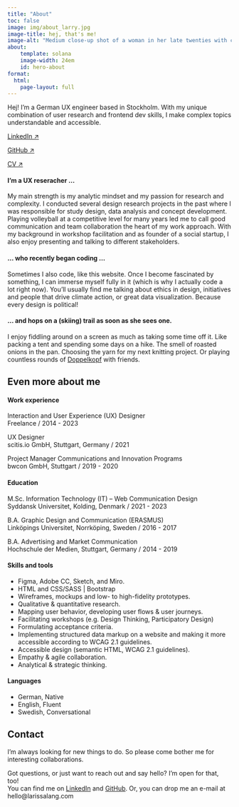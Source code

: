 ```yaml
---
title: "About"
toc: false
image: img/about_larry.jpg
image-title: hej, that's me!
image-alt: "Medium close-up shot of a woman in her late twenties with curly hair and a headband, looking into the lens and smiling"
about:
    template: solana
    image-width: 24em
    id: hero-about
format:
  html: 
    page-layout: full
---
```

::: {#hero-about .text-large}
<iconify-icon icon="solar:chat-dots-bold" id="about-dots" width="1em"></iconify-icon> Hej! I’m a German UX engineer based in Stockholm. With my unique combination of user research and frontend dev skills, I make complex topics understandable and accessible.

::: {.button-about}
[LinkedIn &#x2197;](https://www.linkedin.com/in/larissalang/){.btn .btn-outline-primary .btn-lg .btn role="button"}

[GitHub &#x2197;](https://github.com/lalarus){.btn .btn-outline-primary .btn-lg .btn role="button"}

<!-- target="_blank" opens internal link in a new window -->
[CV &#x2197;](documents/CV-larissalang-web.pdf){.btn .btn-outline-primary .btn-lg .btn role="button" target="_blank"}
:::
:::


:::: {.grid #text-about-1}
::: {.g-col-12 .g-col-md-7}
#### [I'm a UX reseracher ...]{.highlight2 .italics} 
My main strength is my [analytic]{.highlight3} mindset and my passion for research and complexity. I conducted several design research projects in the past where I was responsible for study design, data analysis and concept development. Playing volleyball at a competitive level for many years led me to call good communication and [team collaboration]{.highlight3} the heart of my work approach. With my background in [workshop facilitation]{.highlight3} and as [founder of a social startup]{.highlight3}, I also enjoy presenting and talking to different stakeholders.
:::

::: { .g-col-12 .g-col-md-7 .g-start-md-6 style="grid-row: 2"}
#### [... who recently began coding ...]{.highlight2 .italics}
Sometimes I also [code]{.highlight3}, like this website. Once I become fascinated by something, I can immerse myself fully in it (which is why I actually code a lot right now). You’ll usually find me talking about ethics in design, initiatives and people that drive climate action, or great data visualization. Because every design is political!
:::

::: {.g-col-12 .g-col-md-7 .g-start-md-2 style="grid-row: 3"}
#### [... and hops on a (skiing) trail as soon as she sees one.]{.highlight2 .italics}
I enjoy fiddling around on a screen as much as taking some time off it. Like [packing a tent]{.highlight3} and spending some days on a hike. The smell of [roasted onions]{.highlight3} in the pan. Choosing the yarn for my next [knitting]{.highlight3} project. Or playing countless rounds of [Doppelkopf](https://en.wikipedia.org/wiki/Doppelkopf) with friends.
:::
::::

<!--
With my interdisciplinary background in human-computer interaction and branding 
### Who am I? 
### What do I specialize in?
### What is my main strength?
-->


## Even more about me {#text-about-2}

:::: {.grid #workedu}
::: {.g-col-12 .g-col-sm-6 #work-experience}
#### Work experience  
Interaction and User Experience (UX) Designer <br>
[Freelance / 2014 - 2023]{.lighter}

UX Designer <br>
[scitis.io GmbH, Stuttgart, Germany / 2021]{.lighter}

Project Manager Communications and Innovation Programs <br>
[bwcon GmbH, Stuttgart / 2019 - 2020]{.lighter}
:::

::: {.g-col-12 .g-col-sm-6 #education}
#### Education
M.Sc. Information Technology (IT) – Web Communication Design <br>
[Syddansk Universitet, Kolding, Denmark / 2021 - 2023]{.lighter}

B.A. Graphic Design and Communication (ERASMUS) <br>
[Linköpings Universitet, Norrköping, Sweden / 2016 - 2017]{.lighter}

B.A. Advertising and Market Communication <br>
[Hochschule der Medien, Stuttgart, Germany / 2014 - 2019]{.lighter}
:::
::::

:::: {.grid #skillslang}
::: {.g-col-12 .g-col-sm-6 #skills}
#### Skills and tools
- Figma, Adobe CC, Sketch, and Miro.
- HTML and CSS/SASS | Bootstrap
- Wireframes, mockups and low- to high-fidelity prototypes.
- Qualitative & quantitative research.
- Mapping user behavior, developing user flows & user journeys.
- Facilitating workshops (e.g. Design Thinking, Participatory Design)
- Formulating acceptance criteria.
- Implementing structured data markup on a website and making it more accessible according to WCAG 2.1 guidelines.
- Accessible design (semantic HTML, WCAG 2.1 guidelines).
- Empathy & agile collaboration.
- Analytical & strategic thinking.
:::


::: {.g-col-12 .g-col-sm-6 #languages}
#### Languages
- German, [Native]{.lighter} <br>
- English, [Fluent]{.lighter} <br>
- Swedish, [Conversational]{.lighter} <br>
:::

::::



:::: {#about-contact}
## Contact <iconify-icon icon="fa-solid:certificate" id="contact-certificate" width="0.75em"></iconify-icon>
I’m always looking for new things to do. So please come bother me for interesting collaborations.

Got questions, or just want to reach out and say hello? I'm open for that, too! <br>
You can find me on <iconify-icon icon="ph:linkedin-logo-light" id="contact-linkedin" width="1.6em"></iconify-icon> [LinkedIn](https://www.linkedin.com/in/larissalang/) and <iconify-icon icon="ph:github-logo-light" id="contact-github" width="1.4em"></iconify-icon> [GitHub](https://github.com/lalarus).
Or, you can drop me an e-mail at [hello@larissalang.com]{.bolder}
::::

<!-- adds a whitespace of 50px in the bottom of the page
so the 'back to top' button won't cover up any content -->
:::: {.filler}
::::